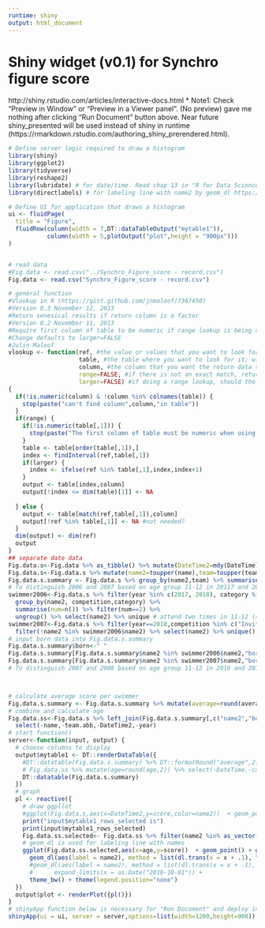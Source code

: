 ```yaml
---
runtime: shiny
output: html_document
---
```


# Shiny widget (v0.1) for Synchro figure score
http://shiny.rstudio.com/articles/interactive-docs.html
* Note1: Check "Preview in Window" or "Preview in a Viewer panel". (No preview) gave me nothing after clicking "Run Document" button above. Near future  shiny_presented will be used instead of shiny in runtime (https://rmarkdown.rstudio.com/authoring_shiny_prerendered.html).



```r
# Define server logic required to draw a histogram
library(shiny)
library(ggplot2)  
library(tidyverse)
library(reshape2)
library(lubridate) # for date/time. Read chap 13 in "R for Data Science" by Wkckham 2016. 
library(directlabels) # for labeling line with name2 by geom_dl https://stackoverflow.com/questions/37667539/add-text-to-geom-line-in-ggplot?utm_medium=organic&utm_source=google_rich_qa&utm_campaign=google_rich_qa

# Define UI for application that draws a histogram
ui <- fluidPage(
  title = "Figure",
  fluidRow(column(width = 7,DT::dataTableOutput("mytable1")),
           column(width = 5,plotOutput("plot",height = "900px")))
)


# read data
#Fig.data <- read.csv("../Synchro_Figure_score - record.csv")
Fig.data <- read.csv("Synchro_Figure_score - record.csv")

# general function
#Vlookup in R (https://gist.github.com/jnmaloof/7367450)
#Version 0.3 November 12, 2013
#Return senesical results if return column is a factor
#Version 0.2 November 11, 2013
#Require first column of table to be numeric if range lookup is being done
#Change defaults to larger=FALSE
#Julin Maloof
vlookup <- function(ref, #the value or values that you want to look for
                    table, #the table where you want to look for it; will look in first column
                    column, #the column that you want the return data to come from,
                    range=FALSE, #if there is not an exact match, return the closest?
                    larger=FALSE) #if doing a range lookup, should the smaller or larger key be used?)
{
  if(!is.numeric(column) & !column %in% colnames(table)) {
    stop(paste("can't find column",column,"in table"))
  }
  if(range) {
    if(!is.numeric(table[,1])) {
      stop(paste("The first column of table must be numeric when using range lookup"))
    }
    table <- table[order(table[,1]),] 
    index <- findInterval(ref,table[,1])
    if(larger) {
      index <- ifelse(ref %in% table[,1],index,index+1)
    }
    output <- table[index,column]
    output[!index <= dim(table)[1]] <- NA
    
  } else {
    output <- table[match(ref,table[,1]),column]
    output[!ref %in% table[,1]] <- NA #not needed?
  }
  dim(output) <- dim(ref)
  output
}
## separate date data
Fig.data.s<-Fig.data %>% as_tibble() %>% mutate(DateTime2=mdy(DateTime),year=year(DateTime2))
Fig.data.s<-Fig.data.s %>% mutate(name2=toupper(name),team=toupper(team))
Fig.data.s.summary <- Fig.data.s %>% group_by(name2,team) %>% summarise(average=mean(score))
# To distinguish 2006 and 2007 based on age group 11-12 in 20117 and 2018
swimmer2006<-Fig.data.s %>% filter(year %in% c(2017, 2018), category %in% "11-12",competition %in% c("Invitational Figures San Francisco","West Region B championships")) %>% 
  group_by(name2, competition,category) %>% 
  summarise(num=n()) %>% filter(num==2) %>% 
  ungroup() %>% select(name2) %>% unique # attend two times in 11-12 (= born in 2006)
swimmer2007<-Fig.data.s %>% filter(year==2018,competition %in% c("Invitational Figures San Francisco","West Region B championships")) %>%
  filter(!name2 %in% swimmer2006$name2) %>% select(name2) %>% unique()
# input born data into Fig.data.s.summary
Fig.data.s.summary$born<-" "
Fig.data.s.summary[Fig.data.s.summary$name2 %in% swimmer2006$name2,"born"]<-"2006"
Fig.data.s.summary[Fig.data.s.summary$name2 %in% swimmer2007$name2,"born"]<-"2007"
# To distinguish 2007 and 2008 based on age group 11-12 in 2016 and 2017



# calculate average score per swimmer
Fig.data.s.summary <- Fig.data.s.summary %>% mutate(average=round(average,2))
# combine and calculate age
Fig.data.ss<-Fig.data.s %>% left_join(Fig.data.s.summary[,c("name2","born")],by="name2") %>% mutate(age=interval(start=parse_date_time(born, orders = "Y"),end=DateTime2)/dyears(1)) %>% 
  select(-name,-team.abb,-DateTime2,-year)
# start function()
server<-function(input, output) {
  # choose columns to display
  output$mytable1 <- DT::renderDataTable({
    #DT::datatable(Fig.data.s.summary) %>% DT::formatRound("average",2)) # did not work
    # Fig.data.ss %>% mutate(age=round(age,2)) %>% select(-DateTime,-category) %>% DT::datatable()
    DT::datatable(Fig.data.s.summary)
  })
  # graph
  pl <- reactive({
    # draw ggpllot
    #ggplot(Fig.data.s,aes(x=DateTime2,y=score,color=name2))  + geom_point() + geom_line(aes(linetype=team))  + theme_bw() + theme(legend.position="none")
    print("input$mytable1_rows_selected is")
    print(input$mytable1_rows_selected)
    Fig.data.ss.selected<- Fig.data.ss %>% filter(name2 %in% as_vector(Fig.data.s.summary[input$mytable1_rows_selected,"name2"]))
    # geom_dl is used for labeling line with names
    ggplot(Fig.data.ss.selected,aes(x=age,y=score))  + geom_point() + geom_line(aes(group=name2,color=born))  + 
      geom_dl(aes(label = name2), method = list(dl.trans(x = x + .1), "smart.grid")) +
      #geom_dl(aes(label = name2), method = list(dl.trans(x = x + .1), "first.points",rot=30)) +
      #      expand_limits(x = as.Date("2018-10-01")) +
      theme_bw() + theme(legend.position="none")
  })
  output$plot <- renderPlot({pl()})
}
# shinyApp function below is necessary for "Run Document" and deploy in shinyapps.io
shinyApp(ui = ui, server = server,options=list(width=1200,height=900))
```
